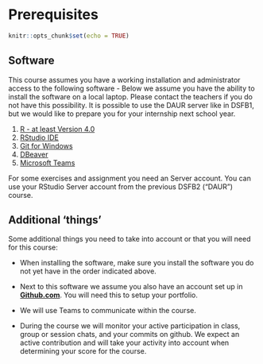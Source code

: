 # Prerequisites {.unnumbered #preparingforthecourse}

<!-- unnumbered + label should work but it doesn't -->
<!-- https://bookdown.org/yihui/rmarkdown-cookbook/unnumbered-sections.html -->

```r
knitr::opts_chunk$set(echo = TRUE)
```

## Software {#softwarelist}
This course assumes you have a working installation and administrator access to the following software - Below we assume you have the ability to install the software on a local laptop. Please contact the teachers if you do not have this possibility. It is possible to use the DAUR server like in DSFB1, but we would like to prepare you for your internship next school year.

 <!-- 1. [Docker Desktop](https://www.docker.com/get-started) -->
 <!-- 1. [Visual Studio Code - Microsoft](https://code.visualstudio.com/) -->
 <!-- 1. [Visual Studio Code Docker plugin](https://code.visualstudio.com/) -->
  <!-- 1. [CyberDuck](https://cyberduck.io/) -->
  
 1. [R - at least Version 4.0](https://cran.r-project.org/)
 1. [RStudio IDE](https://rstudio.com/products/rstudio/download/)
 1. [Git for Windows](https://git-scm.com/download/win)
 1. [DBeaver](https://dbeaver.io/)
 1. [Microsoft Teams](https://www.microsoft.com/nl-nl/microsoft-teams/group-chat-software)

For some exercises and assignment you need an Server account. You can use your RStudio Server account from the previous DSFB2 ("DAUR") course.

## Additional 'things'

Some additional things you need to take into account or that you will need for this course:

 - When installing the software, make sure you install the software you do not yet have in the order indicated above.
 - Next to this software we assume you also have an account set up in [**Github.com**](https://github.com/). You will need this to setup your portfolio.
 
- We will use Teams to communicate within the course.
 
 - During the course we will monitor your active participation in class, group or session chats, and your commits on github. We expect an active contribution and will take your activity into account when determining your score for the course. 
 


<!-- ## Online Sessions -->
<!-- The online sessions require you to have an internet connection and an updated version of Microsoft Teams and sufficient bandwidth to use audio and video during the sessions. -->


